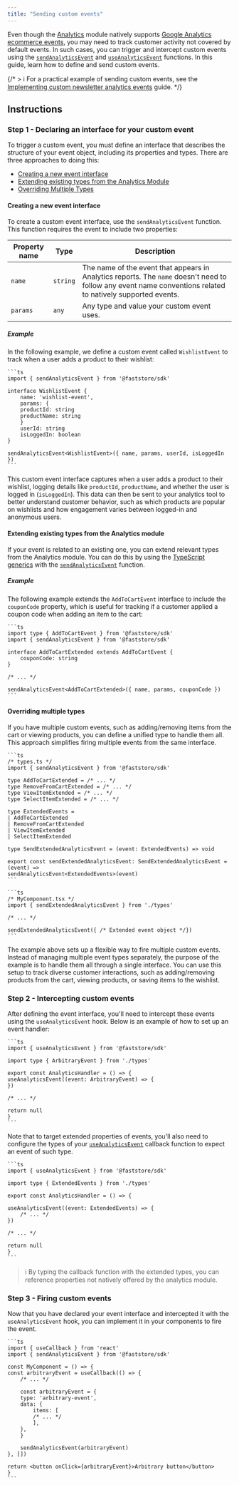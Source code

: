 ```yaml
---
title: "Sending custom events"
---
```


Even though the [Analytics](https://developers.vtex.com/docs/guides/faststore/analytics-overview) module natively supports [Google Analytics ecommerce events](https://support.google.com/analytics/answer/14434488?hl=en), you may need to track customer activity not covered by default events. In such cases, you can trigger and intercept custom events using the [`sendAnalyticsEvent`](https://developers.vtex.com/docs/guides/faststore/analytics-send-analytics-event) and [`useAnalyticsEvent`](https://developers.vtex.com/docs/guides/faststore/analytics-use-analytics-event) functions. In this guide, learn how to define and send custom events.

{/* > ℹ️ For a practical example of sending custom events, see the [Implementing custom newsletter analytics events](https://developers.vtex.com/docs/guides/faststore/analytics-implementing-custom-newsletter-analytics-events) guide. */}

## Instructions

### Step 1 - Declaring an interface for your custom event

To trigger a custom event, you must define an interface that describes the structure of your event object, including its properties and types. There are three approaches to doing this:

- [Creating a new event interface](#creating-a-new-event-interface)
- [Extending existing types from the Analytics Module](#extending-existing-types-from-the-analytics-module)
- [Overriding Multiple Types](#overriding-multiple-types)

#### Creating a new event interface

To create a custom event interface, use the `sendAnalyticsEvent` function. This function requires the event to include two properties:

| Property name | Type | Description |
| ------------------- |-------- |---------------- |
| `name`            | `string` | The name of the event that appears in Analytics reports. The `name` doesn't need to follow any event name conventions related to natively supported events. |
| `params` | `any` | Any type and value your custom event uses. |

##### Example

In the following example, we define a custom event called `WishlistEvent` to track when a user adds a product to their wishlist:

    ```ts
    import { sendAnalyticsEvent } from '@faststore/sdk'

    interface WishlistEvent {
        name: 'wishlist-event',
        params: {
        productId: string
        productName: string
        }
        userId: string
        isLoggedIn: boolean
    }

    sendAnalyticsEvent<WishlistEvent>({ name, params, userId, isLoggedIn })
    ```

This custom event interface captures when a user adds a product to their wishlist, logging details like `productId`, `productName`, and whether the user is logged in (`isLoggedIn`). This data can then be sent to your analytics tool to better understand customer behavior, such as which products are popular on wishlists and how engagement varies between logged-in and anonymous users.

#### Extending existing types from the Analytics module

If your event is related to an existing one, you can extend relevant types from the Analytics module. You can do this by using the [TypeScript generics](https://www.typescriptlang.org/docs/handbook/2/generics.html) with the [`sendAnalyticsEvent`](https://developers.vtex.com/docs/guides/faststore/analytics-send-analytics-event) function.

##### Example

The following example extends the `AddToCartEvent` interface to include the `couponCode` property, which is useful for tracking if a customer applied a coupon code when adding an item to the cart:

    ```ts
    import type { AddToCartEvent } from '@faststore/sdk'
    import { sendAnalyticsEvent } from '@faststore/sdk'

    interface AddToCartExtended extends AddToCartEvent {
        couponCode: string
    }

    /* ... */

    sendAnalyticsEvent<AddToCartExtended>({ name, params, couponCode })
    ```

#### Overriding multiple types

If you have multiple custom events, such as adding/removing items from the cart or viewing products, you can define a unified type to handle them all. This approach simplifies firing multiple events from the same interface.

    ```ts
    /* types.ts */
    import { sendAnalyticsEvent } from '@faststore/sdk'

    type AddToCartExtended = /* ... */
    type RemoveFromCartExtended = /* ... */
    type ViewItemExtended = /* ... */
    type SelectItemExtended = /* ... */

    type ExtendedEvents =
    | AddToCartExtended
    | RemoveFromCartExtended
    | ViewItemExtended
    | SelectItemExtended

    type SendExtendedAnalyticsEvent = (event: ExtendedEvents) => void

    export const sendExtendedAnalyticsEvent: SendExtendedAnalyticsEvent = (event) =>
    sendAnalyticsEvent<ExtendedEvents>(event)
    ```

    ```ts
    /* MyComponent.tsx */
    import { sendExtendedAnalyticsEvent } from './types'

    /* ... */

    sendExtendedAnalyticsEvent({ /* Extended event object */})
    ```

The example above sets up a flexible way to fire multiple custom events. Instead of managing multiple event types separately, the purpose of the example is to handle them all through a single interface. You can use this setup to track diverse customer interactions, such as adding/removing products from the cart, viewing products, or saving items to the wishlist.

### Step 2 - Intercepting custom events

After defining the event interface, you'll need to intercept these events using the `useAnalyticsEvent` hook. Below is an example of how to set up an event handler:

    ```ts
    import { useAnalyticsEvent } from '@faststore/sdk'

    import type { ArbitraryEvent } from './types'

    export const AnalyticsHandler = () => {
    useAnalyticsEvent((event: ArbitraryEvent) => {
    })

    /* ... */

    return null
    }
    ```

Note that to target extended properties of events, you'll also need to configure the types of your [`useAnalyticsEvent`](https://developers.vtex.com/docs/guides/faststore/analytics-use-analytics-event) callback function to expect an event of such type.

    ```ts
    import { useAnalyticsEvent } from '@faststore/sdk'

    import type { ExtendedEvents } from './types'

    export const AnalyticsHandler = () => {

    useAnalyticsEvent((event: ExtendedEvents) => {
        /* ... */
    })

    /* ... */

    return null
    }
    ```

> ℹ By typing the callback function with the extended types, you can reference properties not natively offered by the analytics module.

### Step 3 - Firing custom events

Now that you have declared your event interface and intercepted it with the `useAnalyticsEvent` hook, you can implement it in your components to fire the event.

    ```ts
    import { useCallback } from 'react'
    import { sendAnalyticsEvent } from '@faststore/sdk'

    const MyComponent = () => {
    const arbitraryEvent = useCallback(() => {
        /* ... */

        const arbitraryEvent = {
        type: 'arbitrary-event',
        data: {
            items: [
            /* ... */
            ],
        },
        }

        sendAnalyticsEvent(arbitraryEvent)
    }, [])

    return <button onClick={arbitraryEvent}>Arbitrary button</button>
    }
    ```
